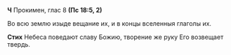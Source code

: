 **Ч** Прокимен, глас 8 **(Пс 18:5, 2)**

Во всю землю изыде вещание их, и в концы вселенныя глаголы их.

**Стих** Небеса поведают славу Божию, творение же руку Его возвещает твердь.
